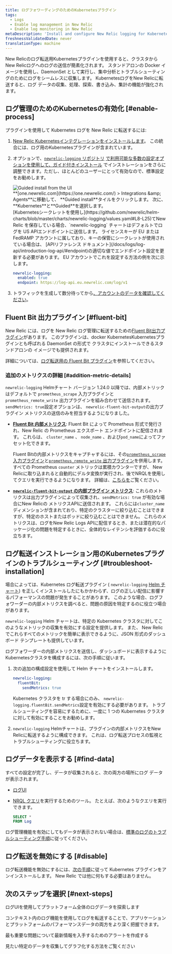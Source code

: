 ```yaml
---
title: ログフォワーディングのためのKubernetesプラグイン
tags:
  - Logs
  - Enable log management in New Relic
  - Enable log monitoring in New Relic
metaDescription: 'Install and configure New Relic logging for Kubernetes, so you can use enhanced log management capabilities.'
freshnessValidatedDate: never
translationType: machine
---
```


New Relicのログ転送用Kubernetesプラグインを使用すると、クラスタからNew Relicログへのログの送信が簡素化されます。 スタンドアロンの Docker イメージを使用し、DaemonSet として実行し、集中分析とトラブルシューティングのためにログをシームレスに収集します。 KubernetesログをNew Relicに転送すると、ログ データの収集、処理、探索、書き込み、集計の機能が強化されます。<InlinePopover type="logs" />

## ログ管理のためのKubernetesの有効化 [#enable-process]

プラグインを使用して Kubernetes ログを New Relic に転送するには:

1. [New Relic Kubernetesインテグレーションをインストールします](/install/kubernetes)。 この統合には、ログ用のKubernetesプラグインが含まれています。

2. オプションで、[`newrelic-logging` リポジトリ](https://github.com/newrelic/helm-charts/tree/master/charts/newrelic-logging#configuration) [で利用可能な多数の設定オプションを使用して、ガイド付きインストール](/install/kubernetes) でインストレーションをさらに調整できます。ただし、ほとんどのユーザーにとって有効なので、標準設定をお勧めします。

   <img title="Guided install from the UI" alt="Guided install from the UI" src="/images/kubernetes_screenshot-crop_gather-log-data.webp" />

   <figcaption>
     <DNT>**[one.newrelic.com](https://one.newrelic.com/) &gt; Integrations &amp;amp; Agents**</DNT>に移動して、 <DNT>**Guided install**</DNT>タイルをクリックします。 次に、 <DNT>**Kubernetes**</DNT>と<DNT>**Guided**</DNT>を選択します。
   </figcaption>

   <Callout variant="important">
     [Kubernetesシークレットを使用し](https://github.com/newrelic/helm-charts/blob/master/charts/newrelic-logging/values.yaml#L8-L25)てNew Relic <InlinePopover type="licenseKey" />を保存している場合、`newrelic-logging` チャートはデフォルトでログを US APIエンドポイントに送信します。 ライセンスキーが EU または FedRAMP アカウントに属しており、キーの保管にシークレットが使用されている場合は、 [APIリファレンス ドキュメント](/docs/logs/log-api/introduction-log-api/#endpoint)の適切な値でエンドポイント設定を更新する必要があります。 EU アカウントでこれを設定する方法の例を次に示します。

     ```yml
     newrelic-logging:
       enabled: true
       endpoint: https://log-api.eu.newrelic.com/log/v1
     ```
   </Callout>

3. トラフィックを生成して数分待ってから[、アカウントのデータを確認してください](#find-data)。

<InstallFeedback />

## Fluent Bit 出力プラグイン [#fluent-bit]

New Relic には、ログを New Relic ログ管理に転送するための[Fluent Bit](https://fluentbit.io/)[出力プラグイン](https://github.com/newrelic/newrelic-fluent-bit-output)があります。 このプラグインは、docker KubernetesKubernetesプラグインとも呼ばれる DaemonSet の形式で クラスタにインストールできるスタンドアロンの イメージでも提供されます。

詳細については、[ログ転送用の Fluent Bit プラグイン](/docs/logs/forward-logs/fluent-bit-plugin-log-forwarding)を参照してください。

### 追加のメトリクスの詳細 [#addition-metric-details]

`newrelic-logging` Helmチャート バージョン 1.24.0 以降では、内部メトリックはデフォルトで `prometheus_scrape` 入力プラグインと `prometheus_remote_write` 出力プラグインを組み合わせて送信されます。 `sendMetrics: true`設定オプションは、 `newrelic-fluent-bit-output`の出力プラグイン メトリクスの送信のみを担当するようになりました。

* **[Fluent Bit 内部メトリクス](https://docs.fluentbit.io/manual/administration/monitoring#for-v2-metrics)**: Fluent Bit によって Prometheus 形式で発行され、New Relic の Prometheus エクスポート エンドポイントに配信されます。 これらは、 `cluster_name` 、 `node_name` 、および`pod_name`によってファセット化できます。

  Fluent Bitの内部メトリクスをキャプチャするには、その[`prometheus_scrape` 入力プラグイン](https://docs.fluentbit.io/manual/pipeline/inputs/prometheus-scrape-metrics)と[`prometheus_remote_write` 出力プラグイン](https://docs.fluentbit.io/manual/pipeline/outputs/prometheus-remote-write)を併用します。 すべての Prometheus `counter` メトリックは累積カウンターですが、 New Relicに取り込まれると自動的にデルタ変換が実行され、後でNRQLを使用してクエリを実行できるようになります。 詳細は、[こちらを](/docs/data-apis/understand-data/metric-data/cumulative-metrics/)ご覧ください。

* **[`newrelic-fluent-bit-output` の内部プラグイン メトリクス](https://github.com/newrelic/newrelic-fluent-bit-output?tab=readme-ov-file#troubleshooting-metrics)**: これらのメトリクスは出力プラグインによって収集され、`sendMetrics: true` が有効な場合にNew Relicの メトリクスAPIに送信されます。 これらには`cluster_name`ディメンションが含まれており、特定のクラスターに絞り込むことはできますが、特定のホストまたはポッドに絞り込むことはできません。 これらのメトリクスは、ログをNew Relic Logs APIに配信するとき、または潜在的なパッケージ化の問題を特定するときに、全体的なレイテンシを評価するのに役立ちます。

## ログ転送インストレーション用のKubernetesプラグインのトラブルシューティング [#troubleshoot-installation]

場合によっては、Kubernetes ログ転送プラグイン ( `newrelic-logging` [Helm チャート](https://github.com/newrelic/helm-charts/blob/master/charts/newrelic-logging)) を正しくインストールしたにもかかわらず、ログの正しい配信に影響するパフォーマンスの問題が発生することがあります。 このような場合、ログフォワーダーの内部メトリクスを調べると、問題の原因を特定するのに役立つ場合があります。

`newrelic-logging` Helm チャートは、特定の Kubernetes クラスタに対してこのようなメトリックの収集を有効にする設定を提供します。 また、 New Relicでこれらすべてのメトリックを簡単に表示できるように、JSON 形式のダッシュボード テンプレートも提供しています。

ログフォワーダーの内部メトリクスを送信し、ダッシュボードに表示するようにKubernetesクラスタを構成するには、次の手順に従います。

1. 次の追加の構成設定を使用して Helm チャートをインストールします。

   ```yml
   newrelic-logging:
     fluentBit:
       sendMetrics: true
   ```

   Kubernetes クラスタを tr する場合にのみ、 `newrelic-logging.fluentBit.sendMetrics`設定を有効にする必要があります。 トラブルシューティングを容易にするために、一度に 1 つの Kubernetes クラスタに対して有効にすることをお勧めします。

2. `newrelic-logging` Helmチャートは、プラグインの内部メトリクスをNew Relicに転送するように構成できます。 これは、ログ転送プロセスの監視とトラブルシューティングに役立ちます。

## ログデータを表示する [#find-data]

すべての設定が完了し、データが収集されると、次の両方の場所にログ データが表示されます。

* [ログUI](https://one.newrelic.com/launcher/logger.log-launcher)

* [NRQL クエリ](/docs/query-your-data/explore-query-data/query-builder/use-advanced-nrql-mode-query-data/)を実行するためのツール。 たとえば、次のようなクエリを実行できます。

  ```sql
  SELECT *
  FROM Log
  ```

ログ管理機能を有効にしてもデータが表示されない場合は、[標準のログのトラブルシューティング手順](/docs/logs/troubleshooting/no-log-data-appears-ui/)に従ってください。

## ログ転送を無効にする [#disable]

ログ転送機能を無効にするには、[次の手順](/docs/kubernetes-pixie/kubernetes-integration/uninstall-kubernetes/)に従って Kubernetes プラグインをアンインストールします。 New Relic では他に何もする必要はありません。

## 次のステップを選択 [#next-steps]

<DocTiles>
  <DocTile title="Logs UI" path="/docs/logs/ui-data/use-logs-ui/">ログUIを使用してプラットフォーム全体のログデータを探索します</DocTile>

  <DocTile title="Logs in context" path="/docs/logs/logs-context/logs-in-context/">コンテキスト内のログ機能を使用してログを転送することで、アプリケーションとプラットフォームのパフォーマンスデータの両方をより深く把握できます。</DocTile>

  <DocTile title="Alerts" path="/docs/alerts/overview/">最も重要な問題について最新情報を入手するためのアラートを作成する</DocTile>

  <DocTile title="Create dashboards" path="/docs/query-your-data/explore-query-data/dashboards/introduction-dashboards/">見たい特定のデータを収集してグラフ化する方法をご覧ください</DocTile>
</DocTiles>
